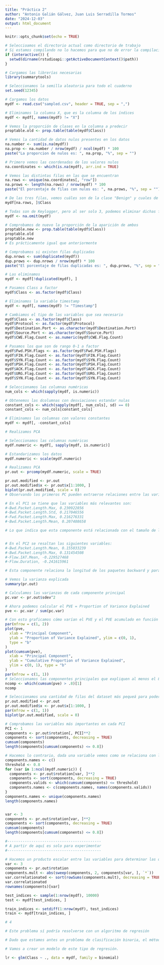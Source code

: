 ```yaml
---
title: "Práctica 2"
author: "Antonio Galián Gálvez, Juan Luis Serradilla Tormos"
date: "2024-12-03"
output: html_document
---
```


```r
knitr::opts_chunk$set(echo = TRUE)
```


```r
# Seleccioamos el directorio actual como directorio de trabajo
# Si estamos compilando no lo hacemos para que no de error la compilación
if (interactive()) {
  setwd(dirname(rstudioapi::getActiveDocumentContext()$path))
}

# Cargamos las librerías necesarias
library(summarytools)

# Seleccionamos la semilla aleatoria para todo el cuaderno
set.seed(12345)
```


```r
# Cargamos los datos
mydf <- read.csv("sampled.csv", header = TRUE, sep = ",")

# Eliminamos la columna X, que es la columna de los índices
mydf <- mydf[, names(mydf) != "X"]

# Vemos la proporción de clases en la columna a predecir
proptable.old <- prop.table(table(mydf$Class))

# Vemos la cantidad de datos nulos presentes en los datos
na.number <- sum(is.na(mydf))
na.prop <- na.number / nrow(mydf) / ncol(mydf) * 100
paste("La proporcion de nulos es: ", na.prop, "%", sep = "")

# Primero vemos las coordenadas de los valores nulos
na.coordinates <- which(is.na(mydf), arr.ind = TRUE)

# Vemos las distintas filas en las que se encuentran
na.rows <- unique(na.coordinates[, "row"])
na.prows <- length(na.rows) / nrow(mydf) * 100
paste("El porcentaje de filas con nulos es: ", na.prows, "%", sep = "")

# De las tres filas, vemos cuáles son de la clase "Benign" y cuales de "Keylogger"
mydf[na.rows, ]$Class

# Todas son de Keylogger, pero al ser solo 3, podemos eliminar dichas filas.
mydf <- na.omit(mydf)

# Comprobamos de nuevo la proporción de la aparición de ambos
proptable.new <- prop.table(table(mydf$Class))
proptable.old
proptable.new
# Es prácticamente igual que anteriormente

# Comprobamos si existen filas duplicadas
dup.nrows <- sum(duplicated(mydf))
dup.prows <- dup.nrows / nrow(mydf) * 100
paste("El porcentaje de filas duplicadas es: ", dup.prows, "%", sep = "")

# Las eliminamos
mydf <- mydf[!duplicated(mydf), ]

# Pasamos Class a factor
mydf$Class <- as.factor(mydf$Class)

# Eliminamos la variable timestamp
mydf <- mydf[, names(mydf) != "Timestamp"]

# Cambiamos el tipo de las variables que sea necesario
mydf$Class <- as.factor(mydf$Class)
mydf$Protocol <- as.factor(mydf$Protocol)
mydf$Destination.Port <- as.character(mydf$Destination.Port)
mydf$Source.Port <- as.character(mydf$Source.Port)
mydf$CWE.Flag.Count <- as.numeric(mydf$CWE.Flag.Count)

# Pasamos los que son de rango 0-1 a factor
mydf$Fwd.PSH.Flags <- as.factor(mydf$Fwd.PSH.Flags)
mydf$FIN.Flag.Count <- as.factor(mydf$FIN.Flag.Count)
mydf$SYN.Flag.Count <- as.factor(mydf$SYN.Flag.Count)
mydf$PSH.Flag.Count <- as.factor(mydf$PSH.Flag.Count)
mydf$ACK.Flag.Count <- as.factor(mydf$ACK.Flag.Count)
mydf$URG.Flag.Count <- as.factor(mydf$URG.Flag.Count)
mydf$SYN.Flag.Count <- as.factor(mydf$SYN.Flag.Count)

# Seleccionamos las columnas numéricas
num_cols <- which(sapply(mydf, is.numeric))

# Obtenemos las dcolumnas con desviaciones estandar nulas
constant_cols <- which(sapply(mydf[, num_cols], sd) == 0)
constant_cols <- num_cols[constant_cols]

# Eliminamos las columnas con valores constantes
mydf <- mydf[, -constant_cols]
```


```r
# Realizamos PCA

# Seleccionamos las columnas numéricas
mydf.numeric <- mydf[, sapply(mydf, is.numeric)]

# Estandarizamos los datos
mydf.numeric <- scale(mydf.numeric)

# Realizamos PCA
pr.out <- prcomp(mydf.numeric, scale = TRUE)

pr.out.modified <- pr.out
pr.out.modified$x <- pr.out$x[1:1000, ]
biplot(pr.out.modified, scale = 0)
# Observando los primeros PC pueden extraerse relaciones entre las variables con valores más altos positiva o negativamente.

# En el PC1 se tiene que las variables más relevantes son:
#-Bwd.Packet.Length.Max, 0.230922856
#-Bwd.Packet.Length.Std, 0.217046556
#-Fwd.Packet.Length.Max, 0.216276331
#-Bwd.Packet.Length.Mean, 0.207408658

# Lo que indica que esta componente está relacionada con el tamaño de los paquetes tanto backward como forward, y las anteriores variables están relacionadas positivamente


# En el PC2 se resaltan las siguientes variables:
#-Bwd.Packet.Length.Mean, 0.155033239
#-Bwd.Packet.Length.Max, 0.131454508
#-Flow.IAT.Mean, -0.229527468
#-Flow.Duration, -0.241615961

# Esta componente relaciona la longitud de los paquetes backward y parámetros del flujo. Cuanto mayor es la longitud de los paquetes, menor es la media de IAT y la duración del flujo.

# Vemos la varianza explicada
summary(pr.out)

# Calculamos las varianzas de cada componente principal
pc.var <- pr.out$sdev^2

# Ahora podemos calcular el PVE = Proportion of Variance Explained
pve <- pc.var / sum(pc.var)

# Con esto graficamos cómo varían el PVE y el PVE acumulado en función del número de componentes principales
par(mfrow = c(1, 2))
plot(pve,
  xlab = "Principal Component",
  ylab = "Proportion of Variance Explained", ylim = c(0, 1),
  type = "b"
)
plot(cumsum(pve),
  xlab = "Principal Component",
  ylab = "Cumulative Proportion of Variance Explained",
  ylim = c(0, 1), type = "b"
)
par(mfrow = c(1, 1))
# Seleccionamos las componentes principales que expliquen al menos el 80% de la varianza
ncomp <- which(cumsum(pve) > .8)[1]
ncomp

# Seleccionamos una cantidad de filas del dataset más pequeá para poder visualizar los datos
pr.out.modified <- pr.out
pr.out.modified$x <- pr.out$x[1:1000, ]
par(mfrow = c(1, 1))
biplot(pr.out.modified, scale = 0)

# Comprobamos las variables más importantes en cada PCI
PCI <- 1
components <- pr.out$rotation[, PCI]**2
components <- sort(components, decreasing = TRUE)
cumsum(components)
length(components[cumsum(components) <= 0.8])

# Hacemos lo contrario, dada una variable vemos como se relaciona con los PCIs
components.names <- c()
threshold <- 0.8
for (var in 1:ncol(mydf.numeric)) {
  components <- pr.out$rotation[var, ]**2
  components <- sort(components, decreasing = TRUE)
  components.valids <- which(cumsum(components) <= threshold)
  components.names <- c(components.names, names(components.valids))
}
components.names <- unique(components.names)
length(components.names)


var <- 3
components <- pr.out$rotation[var, ]**2
components <- sort(components, decreasing = TRUE)
cumsum(components)
length(components[cumsum(components) <= 0.8])

#-------------------------------------------
# A partir de aquí es solo para experimentar
#-------------------------------------------

# Hacemos un producto escalar entre las variables para determinar las que están más relacionadas
var <- 3
components <- pr.out$rotation
components.mult <- abs(sweep(components, 2, components[var, ], `*`))
var.correlationated <- sort(rowSums(components.mult), decreasing = TRUE)[1:10] / max(rowSums(components.mult))
var.correlationated
rownames(components)[var]
```


```r
test_indices <- sample(1:nrow(mydf), 10000)
test <- mydf[test_indices, ]

train_indices <- setdiff(1:nrow(mydf), test_indices)
train <- mydf[train_indices, ]
```


```r
# 4

# Este problema sí podría resolverse con un algoritmo de regresión

# Dado que estamos antes un problema de clasificación binaria, el método de regresión que podemos usar es la regresión logística, especialmente una regresión logística múltiple al tener más de un predictor.

# Vamos a crear un modelo de este tipo de regresión.

lr <- glm(Class ~ ., data = mydf, family = binomial)
```

